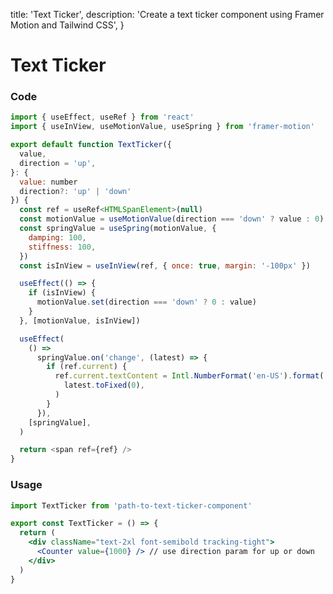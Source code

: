 
  title: 'Text Ticker',
  description:
    'Create a text ticker component using Framer Motion and Tailwind CSS',
}

# Text Ticker

<div className="my-4"></div>

<Preview>
  <TextTicker />
</Preview>

### Code

<CodeGroup title="TextTicker.tsx">

```js {{ title: 'React' }}
import { useEffect, useRef } from 'react'
import { useInView, useMotionValue, useSpring } from 'framer-motion'

export default function TextTicker({
  value,
  direction = 'up',
}: {
  value: number
  direction?: 'up' | 'down'
}) {
  const ref = useRef<HTMLSpanElement>(null)
  const motionValue = useMotionValue(direction === 'down' ? value : 0)
  const springValue = useSpring(motionValue, {
    damping: 100,
    stiffness: 100,
  })
  const isInView = useInView(ref, { once: true, margin: '-100px' })

  useEffect(() => {
    if (isInView) {
      motionValue.set(direction === 'down' ? 0 : value)
    }
  }, [motionValue, isInView])

  useEffect(
    () =>
      springValue.on('change', (latest) => {
        if (ref.current) {
          ref.current.textContent = Intl.NumberFormat('en-US').format(
            latest.toFixed(0),
          )
        }
      }),
    [springValue],
  )

  return <span ref={ref} />
}
```

</CodeGroup>

### Usage

<CodeGroup title="page.tsx">

```jsx
import TextTicker from 'path-to-text-ticker-component'

export const TextTicker = () => {
  return (
    <div className="text-2xl font-semibold tracking-tight">
      <Counter value={1000} /> // use direction param for up or down
    </div>
  )
}
```

</CodeGroup>
